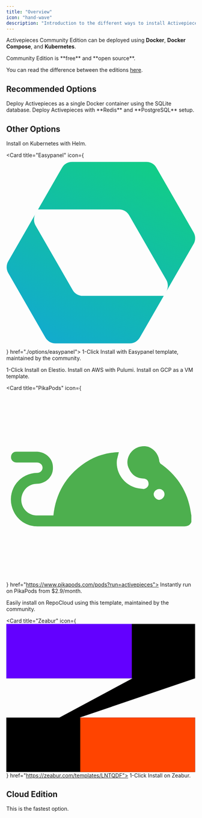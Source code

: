 ```yaml
---
title: "Overview"
icon: "hand-wave"
description: "Introduction to the different ways to install Activepieces"
---
```


Activepieces Community Edition can be deployed using **Docker**, **Docker Compose**, and **Kubernetes**.

<Tip>
Community Edition is **free** and **open source**.

You can read the difference between the editions [here](../about/editions).
</Tip>

## Recommended Options

<CardGroup cols={2}>
  <Card title="Docker (Fastest)" icon="docker" color="#248fe0" href="./options/docker">
Deploy Activepieces as a single Docker container using the SQLite database.
  </Card>

  <Card title="Docker Compose" icon="layer-group" color="#00FFFF" href="./options/docker-compose">
    Deploy Activepieces with **Redis** and **PostgreSQL** setup.
  </Card>

</CardGroup>

## Other Options

<CardGroup cols={2}>

  <Card title="Helm" icon="ship" color="#ff9900" href="./options/helm">
    Install on Kubernetes with Helm.
  </Card>

  <Card title="Easypanel" icon={
        <svg xmlns="http://www.w3.org/2000/svg" viewBox="0 0 245 245">
          <g clip-path="url(#a)">
            <path fill-rule="evenodd" clip-rule="evenodd" d="M242.291 110.378a15.002 15.002 0 0 0 0-15l-48.077-83.272a15.002 15.002 0 0 0-12.991-7.5H85.07a15 15 0 0 0-12.99 7.5L41.071 65.812a.015.015 0 0 0-.013.008L2.462 132.673a15 15 0 0 0 0 15l48.077 83.272a15 15 0 0 0 12.99 7.5h96.154a15.002 15.002 0 0 0 12.991-7.5l31.007-53.706c.005 0 .01-.003.013-.007l38.598-66.854Zm-38.611 66.861 3.265-5.655a15.002 15.002 0 0 0 0-15l-48.077-83.272a14.999 14.999 0 0 0-12.99-7.5H41.072l-3.265 5.656a15 15 0 0 0 0 15l48.077 83.271a15 15 0 0 0 12.99 7.5H203.68Z" fill="url(#b)" />
          </g>
          <defs>
            <linearGradient id="b" x1="188.72" y1="6.614" x2="56.032" y2="236.437" gradientUnits="userSpaceOnUse">
              <stop stop-color="#12CD87" />
              <stop offset="1" stop-color="#12ABCD" />
            </linearGradient>
            <clipPath id="a">
              <path fill="#fff" d="M0 0h245v245H0z" />
            </clipPath>
          </defs>
        </svg>
        } href="./options/easypanel">
   1-Click Install with Easypanel template, maintained by the community.
  </Card>

  <Card title="Elestio" icon="cloud" color="#ff9900" href="./options/elestio">
    1-Click Install on Elestio.
  </Card>

  <Card title="AWS (Pulumi)" icon="aws" color="#ff9900" href="./options/aws">
    Install on AWS with Pulumi.
  </Card>

  <Card title="GCP" icon="cloud" color="#4385f5" href="./options/gcp">
    Install on GCP as a VM template.
  </Card>

  <Card title="PikaPods" icon={
    <svg xmlns="http://www.w3.org/2000/svg" viewBox="0 0 402.2 402.2">
    <path d="M393 277c-3 7-8 9-15 9H66c-27 0-49-18-55-45a56 56 0 0 1 54-68c7 0 12-5 12-11s-5-11-12-11H22c-7 0-12-5-12-11 0-7 4-12 12-12h44c18 1 33 15 33 33 1 19-14 34-33 35-18 0-31 12-34 30-2 16 9 35 31 37h37c5-46 26-83 65-110 22-15 47-23 74-24l-4 16c-4 30 19 58 49 61l8 1c6-1 11-6 10-12 0-6-5-10-11-10-14-1-24-7-30-20-7-12-4-27 5-37s24-14 36-10c13 5 22 17 23 31l2 4c33 23 55 54 63 93l3 17v14m-57-59c0-6-5-11-11-11s-12 5-12 11 6 12 12 12c6-1 11-6 11-12" 
          fill="#4daf4e"/>
  </svg>
  } href="https://www.pikapods.com/pods?run=activepieces">
    Instantly run on PikaPods from $2.9/month.
  </Card>

  <Card title="RepoCloud" icon="cloud" href="https://repocloud.io/details/?app_id=177">
    Easily install on RepoCloud using this template, maintained by the community.
  </Card>

  <Card title="Zeabur" icon={
    <svg viewBox="0 0 294 229" fill="none" xmlns="http://www.w3.org/2000/svg">
      <path d="M113.865 144.888H293.087V229H0V144.888H82.388L195.822 84.112H0V0H293.087V84.112L113.865 144.888Z" fill="black"/>
      <path d="M194.847 0H0V84.112H194.847V0Z" fill="#6300FF"/>
      <path d="M293.065 144.888H114.772V229H293.065V144.888Z" fill="#FF4400"/>
    </svg>
  } href="https://zeabur.com/templates/LNTQDF">
    1-Click Install on Zeabur.
  </Card>

</CardGroup>

## Cloud Edition

<CardGroup cols={2}>
  <Card title="Activepieces Cloud" icon="cloud" color="##5155D7" href="https://cloudagent.augment.cfd/">
   This is the fastest option.
  </Card>
</CardGroup>
